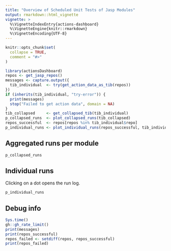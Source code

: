 ```yaml
---
title: "Overview of Scheduled Unit Tests of Jasp Modules"
output: rmarkdown::html_vignette
vignette: >
  %\VignetteIndexEntry{actions-dashboard}
  %\VignetteEngine{knitr::rmarkdown}
  %\VignetteEncoding{UTF-8}
---
```


```r
knitr::opts_chunk$set(
  collapse = TRUE,
  comment = "#>"
)
```

```r
library(actionsDashboard)
repos <- get_jasp_repos()
messages <- capture.output({
  tib_individual  <- try(get_action_data_as_tib(repos))
})
if (inherits(tib_individual, "try-error")) {
  print(messages)
  stop("Failed to get action data", domain = NA)
}
tib_collapsed     <- get_collapsed_tib(tib_individual)
p_collapsed_runs  <- plot_collapsed_runs(tib_collapsed)
repos_successful  <- repos[repos %in% tib_individual$repo]
p_individual_runs <- plot_individual_runs(repos_successful, tib_individual)
```

## Aggregated runs per module
```r
p_collapsed_runs
```

## Individual runs
Clicking on a dot opens the run log.
```r
p_individual_runs
```

## Debug info
```r
Sys.time()
gh::gh_rate_limit()
print(messages)
print(repos_successful)
repos_failed <- setdiff(repos, repos_successful)
print(repos_failed)
```
